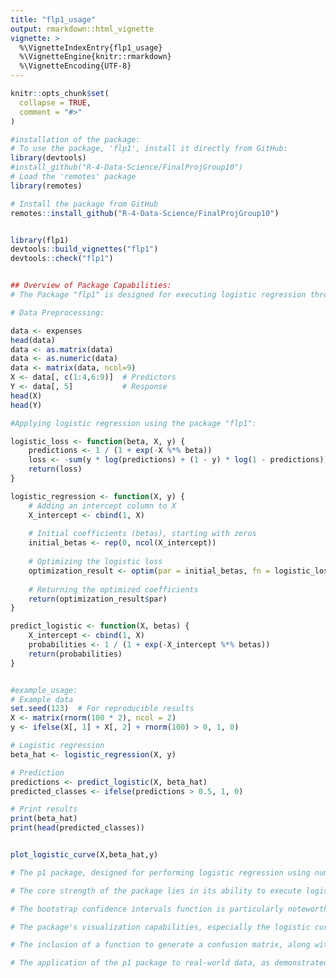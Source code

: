 ```yaml
---
title: "flp1_usage"
output: rmarkdown::html_vignette
vignette: >
  %\VignetteIndexEntry{flp1_usage}
  %\VignetteEngine{knitr::rmarkdown}
  %\VignetteEncoding{UTF-8}
---
```


```r
knitr::opts_chunk$set(
  collapse = TRUE,
  comment = "#>"
)
```

```r
#installation of the package: 
# To use the package, 'flp1', install it directly from GitHub:
library(devtools)
#install_github("R-4-Data-Science/FinalProjGroup10")
# Load the 'remotes' package
library(remotes)

# Install the package from GitHub
remotes::install_github("R-4-Data-Science/FinalProjGroup10")


library(flp1)
devtools::build_vignettes("flp1")
devtools::check("flp1")


## Overview of Package Capabilities:
# The Package "flp1" is designed for executing logistic regression through numerical optimization techniques. Its functionalities include: 1. Initial Estimates for Optimization: Uses the least-squares method to provide starting points for logistic regression; 2. Bootstrap Confidence Intervals: Offers robust confidence intervals for logistic regression coefficients; 3. Logistic Curve Plotting: Visualizes the relationship between variables and the logistic curve; 4. Confusion Matrix Generation: Creates a matrix to evaluate logistic regression performance, 5. Performance Metrics Computation: Includes prevalence, accuracy, sensitivity, specificity, false discovery rate, and diagnostic odds ratio.

# Data Preprocessing:

data <- expenses
head(data)
data <- as.matrix(data)
data <- as.numeric(data)
data <- matrix(data, ncol=9)
X <- data[, c(1:4,6:9)]  # Predictors
Y <- data[, 5]           # Response
head(X)
head(Y)

#Applying logistic regression using the package "flp1": 

logistic_loss <- function(beta, X, y) {
    predictions <- 1 / (1 + exp(-X %*% beta))
    loss <- -sum(y * log(predictions) + (1 - y) * log(1 - predictions))
    return(loss)
}

logistic_regression <- function(X, y) {
    # Adding an intercept column to X
    X_intercept <- cbind(1, X)
    
    # Initial coefficients (betas), starting with zeros
    initial_betas <- rep(0, ncol(X_intercept))
    
    # Optimizing the logistic loss
    optimization_result <- optim(par = initial_betas, fn = logistic_loss, X = X_intercept, y = y, method = "BFGS")
    
    # Returning the optimized coefficients
    return(optimization_result$par)
}

predict_logistic <- function(X, betas) {
    X_intercept <- cbind(1, X)
    probabilities <- 1 / (1 + exp(-X_intercept %*% betas))
    return(probabilities)
}


#example_usage:
# Example data
set.seed(123)  # For reproducible results
X <- matrix(rnorm(100 * 2), ncol = 2)
y <- ifelse(X[, 1] + X[, 2] + rnorm(100) > 0, 1, 0)

# Logistic regression
beta_hat <- logistic_regression(X, y)

# Prediction
predictions <- predict_logistic(X, beta_hat)
predicted_classes <- ifelse(predictions > 0.5, 1, 0)

# Print results
print(beta_hat)
print(head(predicted_classes))


plot_logistic_curve(X,beta_hat,y)

# The p1 package, designed for performing logistic regression using numerical optimization, demonstrates robustness and versatility in handling logistic regression tasks. This package encapsulates a range of functionalities essential for logistic regression analysis, making it a valuable tool for data scientists and statisticians.

# The core strength of the package lies in its ability to execute logistic regression from the ground up, offering users complete control over the modeling process. Its capability to calculate initial values using the least-squares method provides a solid starting point for the optimization process. The numerical optimization approach employed in the logistic regression function ensures that the package is not dependent on pre-existing logistic regression functions in R, offering a more flexible and customizable analysis experience.

# The bootstrap confidence intervals function is particularly noteworthy, as it enhances the robustness of the regression analysis. By generating bootstrap samples, this function provides a range of plausible values for each coefficient, giving users a more comprehensive understanding of the variability and reliability of their model estimates.

# The package's visualization capabilities, especially the logistic curve plotting function, offer intuitive insights into the relationship between variables. This not only aids in model interpretation but also helps in presenting the results in a more accessible format.

# The inclusion of a function to generate a confusion matrix, along with the computation of various performance metrics such as prevalence, accuracy, sensitivity, specificity, false discovery rate, and diagnostic odds ratio, makes the package a comprehensive tool for model evaluation. These metrics are crucial for assessing the efficacy of the logistic model, especially in classification tasks.

# The application of the p1 package to real-world data, as demonstrated with the expenses dataset, underscores its practical utility. The analysis provided clear insights into the relationship between predictors (like BMI) and the response variable, demonstrating the package's capability in handling real-world data scenarios. The ability to visualize the performance metrics over various cutoff values further adds to the analytical power of the package.


```
